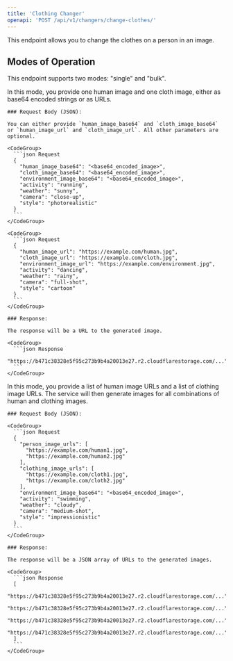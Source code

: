 ```yaml
---
title: 'Clothing Changer'
openapi: 'POST /api/v1/changers/change-clothes/'
---
```


This endpoint allows you to change the clothes on a person in an image.

## Modes of Operation

This endpoint supports two modes: "single" and "bulk".

<Tabs>
  <Tab title="Single Mode">
    In this mode, you provide one human image and one cloth image, either as base64 encoded strings or as URLs.

    ### Request Body (JSON):

    You can either provide `human_image_base64` and `cloth_image_base64` or `human_image_url` and `cloth_image_url`. All other parameters are optional.

    <CodeGroup>
      ```json Request
      {
        "human_image_base64": "<base64_encoded_image>",
        "cloth_image_base64": "<base64_encoded_image>",
        "environment_image_base64": "<base64_encoded_image>",
        "activity": "running",
        "weather": "sunny",
        "camera": "close-up",
        "style": "photorealistic"
      }
      ```
    </CodeGroup>

    <CodeGroup>
      ```json Request
      {
        "human_image_url": "https://example.com/human.jpg",
        "cloth_image_url": "https://example.com/cloth.jpg",
        "environment_image_url": "https://example.com/environment.jpg",
        "activity": "dancing",
        "weather": "rainy",
        "camera": "full-shot",
        "style": "cartoon"
      }
      ```
    </CodeGroup>

    ### Response:

    The response will be a URL to the generated image.

    <CodeGroup>
      ```json Response
      "https://b471c38328e5f95c273b9b4a20013e27.r2.cloudflarestorage.com/..."
      ```
    </CodeGroup>
  </Tab>
  <Tab title="Bulk Mode">
    In this mode, you provide a list of human image URLs and a list of clothing image URLs. The service will then generate images for all combinations of human and clothing images.

    ### Request Body (JSON):

    <CodeGroup>
      ```json Request
      {
        "person_image_urls": [
          "https://example.com/human1.jpg",
          "https://example.com/human2.jpg"
        ],
        "clothing_image_urls": [
          "https://example.com/cloth1.jpg",
          "https://example.com/cloth2.jpg"
        ],
        "environment_image_base64": "<base64_encoded_image>",
        "activity": "swimming",
        "weather": "cloudy",
        "camera": "medium-shot",
        "style": "impressionistic"
      }
      ```
    </CodeGroup>

    ### Response:

    The response will be a JSON array of URLs to the generated images.

    <CodeGroup>
      ```json Response
      [
        "https://b471c38328e5f95c273b9b4a20013e27.r2.cloudflarestorage.com/...",
        "https://b471c38328e5f95c273b9b4a20013e27.r2.cloudflarestorage.com/...",
        "https://b471c38328e5f95c273b9b4a20013e27.r2.cloudflarestorage.com/...",
        "https://b471c38328e5f95c273b9b4a20013e27.r2.cloudflarestorage.com/..."
      ]
      ```
    </CodeGroup>
  </Tab>
</Tabs>
